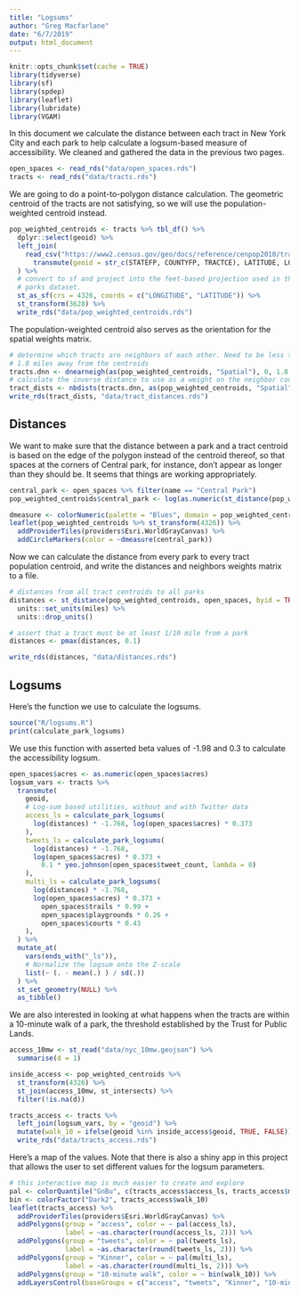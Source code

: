 ```yaml
---
title: "Logsums"
author: "Greg Macfarlane"
date: "6/7/2019"
output: html_document
---
```


```r
knitr::opts_chunk$set(cache = TRUE)
library(tidyverse)
library(sf)
library(spdep)
library(leaflet)
library(lubridate)
library(VGAM)
```

In this document we calculate the distance between each tract in New York City 
and each park to help calculate a logsum-based measure of accessibility. We 
cleaned and gathered the data in the previous two pages.

```r
open_spaces <- read_rds("data/open_spaces.rds")
tracts <- read_rds("data/tracts.rds")
```

We are going to do a point-to-polygon distance calculation. The geometric centroid
of the tracts are not satisfying, so we will use the population-weighted centroid
instead.

```r
pop_weighted_centroids <- tracts %>% tbl_df() %>%
  dplyr::select(geoid) %>%
  left_join(
    read_csv("https://www2.census.gov/geo/docs/reference/cenpop2010/tract/CenPop2010_Mean_TR36.txt") %>%
      transmute(geoid = str_c(STATEFP, COUNTYFP, TRACTCE), LATITUDE, LONGITUDE)
  ) %>%
  # convert to sf and project into the feet-based projection used in the
  # parks dataset.
  st_as_sf(crs = 4326, coords = c("LONGITUDE", "LATITUDE")) %>%
  st_transform(3628) %>%
  write_rds("data/pop_weighted_centroids.rds")

```

The population-weighted centroid also serves as the orientation for the spatial
weights matrix.

```r
# determine which tracts are neighbors of each other. Need to be less than
# 1.8 miles away from the centroids
tracts.dnn <- dnearneigh(as(pop_weighted_centroids, "Spatial"), 0, 1.8 * 5280)
# calculate the inverse distance to use as a weight on the neighbor connection
tract_dists <- nbdists(tracts.dnn, as(pop_weighted_centroids, "Spatial"))
write_rds(tract_dists, "data/tract_distances.rds")
```




## Distances
We want to make sure that the distance between a park and a tract centroid is
based on the edge of the polygon instead of the centroid thereof, so that spaces
at the corners of Central park, for instance, don't appear as longer than they should be.
It seems that things are working appropriately.

```r
central_park <- open_spaces %>% filter(name == "Central Park")
pop_weighted_centroids$central_park <- log(as.numeric(st_distance(pop_weighted_centroids, central_park)))

dmeasure <- colorNumeric(palette = "Blues", domain = pop_weighted_centroids$central_park)
leaflet(pop_weighted_centroids %>% st_transform(4326)) %>%
  addProviderTiles(providers$Esri.WorldGrayCanvas) %>%
  addCircleMarkers(color = ~dmeasure(central_park))
```

Now we can calculate the distance from every park to every tract population
centroid, and write the distances and neighbors weights matrix to a file.
```r
# distances from all tract centroids to all parks
distances <- st_distance(pop_weighted_centroids, open_spaces, byid = TRUE) %>%
  units::set_units(miles) %>%
  units::drop_units()

# assert that a tract must be at least 1/10 mile from a park
distances <- pmax(distances, 0.1)

write_rds(distances, "data/distances.rds")
```




## Logsums

Here's the function we use to calculate the logsums. 
```r
source("R/logsums.R")
print(calculate_park_logsums)
```

We use this function with asserted beta values of -1.98 and 0.3 to calculate the
accessibility logsum.
```r
open_spaces$acres <- as.numeric(open_spaces$acres)
logsum_vars <- tracts %>%
  transmute(
    geoid, 
    # Log-sum based utilities, without and with Twitter data
    access_ls = calculate_park_logsums(
      log(distances) * -1.768, log(open_spaces$acres) * 0.373
    ),
    tweets_ls = calculate_park_logsums(
      log(distances) * -1.768, 
      log(open_spaces$acres) * 0.373 + 
        0.1 * yeo.johnson(open_spaces$tweet_count, lambda = 0)
    ),
    multi_ls = calculate_park_logsums(
      log(distances) * -1.768, 
      log(open_spaces$acres) * 0.373 + 
        open_spaces$trails * 0.99 + 
        open_spaces$playgrounds * 0.26 + 
        open_spaces$courts * 0.43
    ),
  ) %>%
  mutate_at(
    vars(ends_with("_ls")),
    # Normalize the logsum onto the Z-scale
    list(~ (. - mean(.) ) / sd(.))
  ) %>%
  st_set_geometry(NULL) %>%
  as_tibble()
```

We are also interested in looking at what happens when the tracts are within a 
10-minute walk of a park, the threshold established by the Trust for Public Lands.
```r
access_10mw <- st_read("data/nyc_10mw.geojson") %>%
  summarise(d = 1)

inside_access <- pop_weighted_centroids %>%
  st_transform(4326) %>%
  st_join(access_10mw, st_intersects) %>%
  filter(!is.na(d))

tracts_access <- tracts %>%
  left_join(logsum_vars, by = "geoid") %>%
  mutate(walk_10 = ifelse(geoid %in% inside_access$geoid, TRUE, FALSE)) %>%
  write_rds("data/tracts_access.rds")
```

Here's a map of the values. Note that there is also a shiny app in this project that
allows the user to set different values for the logsum parameters.
```r
# this interactive map is much easier to create and explore
pal <- colorQuantile("GnBu", c(tracts_access$access_ls, tracts_access$multi_ls), n = 5)
bin <- colorFactor("Dark2", tracts_access$walk_10)
leaflet(tracts_access) %>%
  addProviderTiles(providers$Esri.WorldGrayCanvas) %>%
  addPolygons(group = "access", color = ~ pal(access_ls),
              label = ~as.character(round(access_ls, 2))) %>%
  addPolygons(group = "tweets", color = ~ pal(tweets_ls),
              label = ~as.character(round(tweets_ls, 2))) %>%
  addPolygons(group = "Kinner", color = ~ pal(multi_ls),
              label = ~as.character(round(multi_ls, 2))) %>%
  addPolygons(group = "10-minute walk", color = ~ bin(walk_10)) %>%
  addLayersControl(baseGroups = c("access", "tweets", "Kinner", "10-minute walk"))
```

